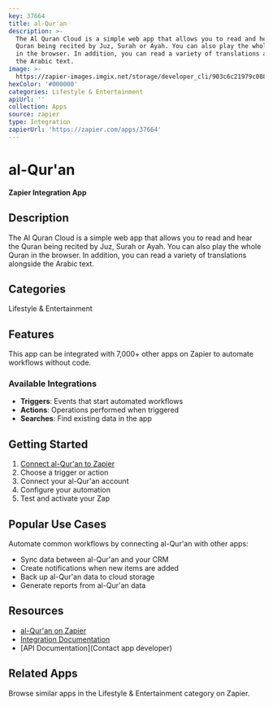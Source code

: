 ```yaml
---
key: 37664
title: al-Qur'an
description: >-
  The Al Quran Cloud is a simple web app that allows you to read and hear the
  Quran being recited by Juz, Surah or Ayah. You can also play the whole Quran
  in the browser. In addition, you can read a variety of translations alongside
  the Arabic text.
image: >-
  https://zapier-images.imgix.net/storage/developer_cli/903c6c21979c088d885904f5b72c3e8e_2.png?auto=format%2Ccompress&ixlib=python-3.0.0&q=50
hexColor: '#000000'
categories: Lifestyle & Entertainment
apiUrl: ''
collection: Apps
source: zapier
type: Integration
zapierUrl: 'https://zapier.com/apps/37664'
---
```

# al-Qur'an

**Zapier Integration App**

## Description

The Al Quran Cloud is a simple web app that allows you to read and hear the Quran being recited by Juz, Surah or Ayah. You can also play the whole Quran in the browser. In addition, you can read a variety of translations alongside the Arabic text.

## Categories

Lifestyle & Entertainment

## Features

This app can be integrated with 7,000+ other apps on Zapier to automate workflows without code.

### Available Integrations

- **Triggers**: Events that start automated workflows
- **Actions**: Operations performed when triggered
- **Searches**: Find existing data in the app

## Getting Started

1. [Connect al-Qur'an to Zapier](https://zapier.com/apps/37664)
2. Choose a trigger or action
3. Connect your al-Qur'an account
4. Configure your automation
5. Test and activate your Zap

## Popular Use Cases

Automate common workflows by connecting al-Qur'an with other apps:

- Sync data between al-Qur'an and your CRM
- Create notifications when new items are added
- Back up al-Qur'an data to cloud storage
- Generate reports from al-Qur'an data

## Resources

- [al-Qur'an on Zapier](https://zapier.com/apps/37664)
- [Integration Documentation](https://zapier.com/apps/37664/integrations)
- [API Documentation](Contact app developer)

## Related Apps

Browse similar apps in the Lifestyle & Entertainment category on Zapier.
